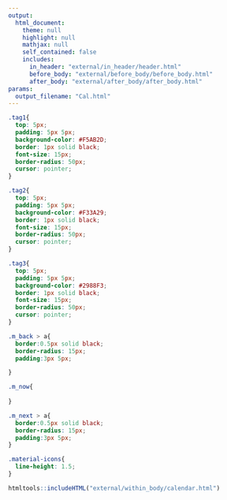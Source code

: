 ```yaml
---
output: 
  html_document:
    theme: null
    highlight: null
    mathjax: null
    self_contained: false
    includes:
      in_header: "external/in_header/header.html"
      before_body: "external/before_body/before_body.html"
      after_body: "external/after_body/after_body.html"
params:
  output_filename: "Cal.html"
---
```


```css
.tag1{
  top: 5px;
  padding: 5px 5px;
  background-color: #F5AB2D;
  border: 1px solid black;
  font-size: 15px;
  border-radius: 50px;
  cursor: pointer;
}

.tag2{
  top: 5px;
  padding: 5px 5px;
  background-color: #F33A29;
  border: 1px solid black;
  font-size: 15px;
  border-radius: 50px;
  cursor: pointer;
}

.tag3{
  top: 5px;
  padding: 5px 5px;
  background-color: #2988F3;
  border: 1px solid black;
  font-size: 15px;
  border-radius: 50px;
  cursor: pointer;
}

.m_back > a{
  border:0.5px solid black;
  border-radius: 15px;
  padding:3px 5px;

}

.m_now{
  
}

.m_next > a{
  border:0.5px solid black;
  border-radius: 15px;
  padding:3px 5px;
}

.material-icons{
  line-height: 1.5;
}
```

```r
htmltools::includeHTML("external/within_body/calendar.html")

```